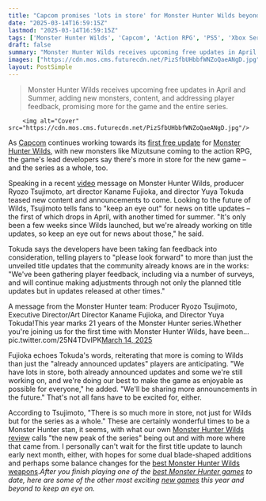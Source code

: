 ```yaml
---
title: "Capcom promises 'lots in store' for Monster Hunter Wilds beyond just 'the planned title updates,' not to mention the 'series as a whole'"
date: "2025-03-14T16:59:15Z"
lastmod: "2025-03-14T16:59:15Z"
tags: ['Monster Hunter Wilds', 'Capcom', 'Action RPG', 'PS5', 'Xbox Series X', 'PC']
draft: false
summary: "Monster Hunter Wilds receives upcoming free updates in April and Summer, adding new monsters, content, and addressing player feedback, promising more for the game and the entire series."
images: ["https://cdn.mos.cms.futurecdn.net/PizSfbUHbbfWNZoQaeANgD.jpg"]
layout: PostSimple
---
```

> Monster Hunter Wilds receives upcoming free updates in April and Summer, adding new monsters, content, and addressing player feedback, promising more for the game and the entire series.


        <img alt="Cover" src="https://cdn.mos.cms.futurecdn.net/PizSfbUHbbfWNZoQaeANgD.jpg"/>
        
As [<u>Capcom</u>](https://www.gamesradar.com/tag/capcom/) continues working towards its [<u>first free update</u>](https://www.gamesradar.com/games/monster-hunter/monster-hunter-wilds-update-coming-early-april-will-crank-up-the-difficulty-and-add-a-new-place-to-hang-out-with-other-players-addressing-2-big-concerns/) for [<u>Monster Hunter Wilds</u>](https://www.gamesradar.com/games/monster-hunter/monster-hunter-wilds-guide/), with new monsters like Mizutsune coming to the action RPG, the game's lead developers say there's more in store for the new game – and the series as a whole, too.

Speaking in a recent [<u>video</u>](https://x.com/monsterhunter/status/1900483317390000416) message on Monster Hunter Wilds, producer Ryozo Tsujimoto, art director Kaname Fujioka, and director Yuya Tokuda teased new content and announcements to come. Looking to the future of Wilds, Tsujimoto tells fans to "keep an eye out" for news on title updates – the first of which drops in April, with another timed for summer. "It's only been a few weeks since Wilds launched, but we're already working on title updates, so keep an eye out for news about those," he said.

Tokuda says the developers have been taking fan feedback into consideration, telling players to "please look forward" to more than just the unveiled title updates that the community already knows are in the works: "We've been gathering player feedback, including via a number of surveys, and will continue making adjustments through not only the planned title updates but in updates released at other times."

A message from the Monster Hunter team: Producer Ryozo Tsujimoto, Executive Director/Art Director Kaname Fujioka, and Director Yuya Tokuda!This year marks 21 years of the Monster Hunter series.Whether you're joining us for the first time with Monster Hunter Wilds, have been… pic.twitter.com/25N4TDvIPK[March 14, 2025](https://twitter.com/cantworkitout/status/1900483317390000416)

Fujioka echoes Tokuda's words, reiterating that more is coming to Wilds than just the "already announced updates" players are anticipating. "We have lots in store, both already announced updates and some we're still working on, and we're doing our best to make the game as enjoyable as possible for everyone," he added. "We'll be sharing more announcements in the future." That's not all fans have to be excited for, either.

According to Tsujimoto, "There is so much more in store, not just for Wilds but for the series as a whole." These are certainly wonderful times to be a Monster Hunter stan, it seems, with what our own [<u>Monster Hunter Wilds review</u>](https://www.gamesradar.com/games/monster-hunter/monster-hunter-wilds-review/) calls "the new peak of the series" being out and with more where that came from. I personally can't wait for the first title update to launch early next month, either, with hopes for some dual blade-shaped additions and perhaps some balance changes for the [<u>best Monster Hunter Wilds weapons</u>](https://www.gamesradar.com/games/monster-hunter/monster-hunter-wilds-weapon-tier-list-best/).*After you finish playing one of the *[<u><em>best Monster Hunter games</em></u>](https://www.gamesradar.com/best-monster-hunter-games/)* to date, here are some of the other most exciting *[<u><em>new games</em></u>](https://www.gamesradar.com/video-game-release-dates/)* this year and beyond to keep an eye on.*
        
